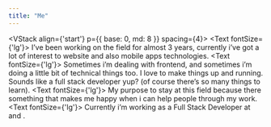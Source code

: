```yaml
---
title: "Me"
---
```



<VStack
  align={'start'}
  p={{ base: 0, md: 8 }}
  spacing={4}>
  <Text fontSize={'lg'}>
    I’ve been working on the field for almost 3 years, currently i’ve got a lot of interest to website and also mobile apps technologies.
  </Text>
  <Text fontSize={'lg'}>
    Sometimes i’m dealing with frontend, and sometimes i’m doing a little bit of technical things too. I love to make things up and running. Sounds like a full stack developer yup? (of course there’s so many things to learn).
  </Text>
  <Text fontSize={'lg'}>
    My purpose to stay at this field because there something that makes me happy when i can help people through my work.
  </Text>
  <Text fontSize={'lg'}>
    Currently i’m working as a Full Stack Developer at <LinkWrapper url="https://pentacode.id" name="Pentacode" /> and <LinkWrapper url="https://wearehomework.id" name="Homework" />.
  </Text>
</VStack>